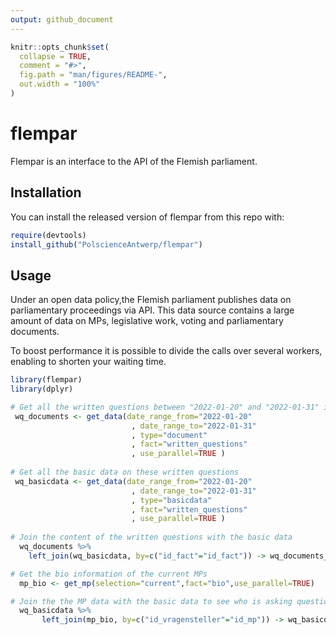 ```yaml
---
output: github_document
---
```


```r
knitr::opts_chunk$set(
  collapse = TRUE,
  comment = "#>",
  fig.path = "man/figures/README-",
  out.width = "100%"
)
```

# flempar

Flempar is an interface to the API of the Flemish parliament. 

## Installation

You can install the released version of flempar from this repo with:

``` r
require(devtools)
install_github("PolscienceAntwerp/flempar")

```
## Usage

Under an open data policy,the Flemish parliament publishes data on parliamentary proceedings via API. This data source contains a large amount of data on MPs, legislative work, voting and parliamentary documents.

To boost performance it is possible to divide the calls over several workers, enabling to shorten your waiting time.


``` r
library(flempar)
library(dplyr)

# Get all the written questions between "2022-01-20" and "2022-01-31" in a dataframe
 wq_documents <- get_data(date_range_from="2022-01-20"
                           , date_range_to="2022-01-31"
                           , type="document"
                           , fact="written_questions"
                           , use_parallel=TRUE )
                           
# Get all the basic data on these written questions
 wq_basicdata <- get_data(date_range_from="2022-01-20"
                           , date_range_to="2022-01-31"
                           , type="basicdata"
                           , fact="written_questions"
                           , use_parallel=TRUE )
                           
# Join the content of the written questions with the basic data
  wq_documents %>%
    left_join(wq_basicdata, by=c("id_fact"="id_fact")) -> wq_documents_basicdata

# Get the bio information of the current MPs
  mp_bio <- get_mp(selection="current",fact="bio",use_parallel=TRUE)

# Join the the MP data with the basic data to see who is asking questions     
  wq_basicdata %>%
       left_join(mp_bio, by=c("id_vragensteller"="id_mp")) -> wq_basicdata_mp
             
```
